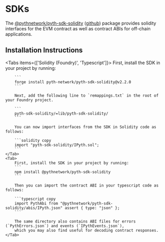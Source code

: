 
# SDKs

The [@pythnetwork/pyth-sdk-solidity](https://www.npmjs.com/package/@pythnetwork/pyth-sdk-solidity)
([github](https://github.com/pyth-network/pyth-crosschain/tree/main/target_chains/ethereum/sdk/solidity))
package provides solidity interfaces for the EVM contract as well as contract ABIs for off-chain applications.

## Installation Instructions

<Tabs items={['Solidity (Foundry)', 'Typescript']}>
    <Tab>
        First, install the SDK in your project by running:

        ```
        forge install pyth-network/pyth-sdk-solidity@v2.2.0
        ```

        Next, add the following line to `remappings.txt` in the root of your Foundry project.

        ```
        pyth-sdk-solidity/=lib/pyth-sdk-solidity/
        ```

        You can now import interfaces from the SDK in Solidity code as follows:

        ```solidity copy
        import "pyth-sdk-solidity/IPyth.sol";
        ```
    </Tab>
    <Tab>
        First, install the SDK in your project by running:
        ```
        npm install @pythnetwork/pyth-sdk-solidity
        ```

        Then you can import the contract ABI in your typescript code as follows:

        ```typescript copy
        import PythAbi from "@pythnetwork/pyth-sdk-solidity/abis/IPyth.json" assert { type: "json" };
        ```

        The same directory also contains ABI files for errors (`PythErrors.json`) and events (`IPythEvents.json`),
        which you may also find useful for decoding contract responses.
    </Tab>

</Tabs>

